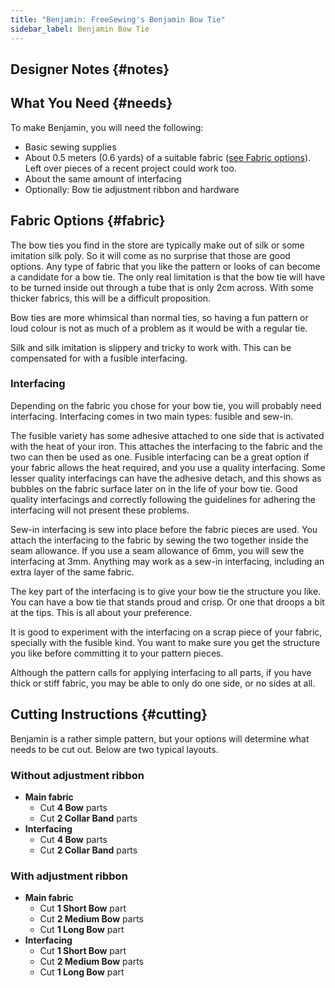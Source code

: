 ```yaml
---
title: "Benjamin: FreeSewing's Benjamin Bow Tie"
sidebar_label: Benjamin Bow Tie
---
```



<DocusaurusDoc>
  <DesignInfo design="benjamin" noDocsLink />
</DocusaurusDoc>

## Designer Notes {#notes}

<Notes />

## What You Need {#needs}

To make Benjamin, you will need the following:

- Basic sewing supplies
- About 0.5 meters (0.6 yards) of a suitable fabric ([see Fabric options](/docs/designs/benjamin#fabric)). Left over
  pieces of a recent project could work too.
- About the same amount of interfacing
- Optionally: Bow tie adjustment ribbon and hardware

## Fabric Options {#fabric}

The bow ties you find in the store are typically make out of silk or some imitation silk poly.
So it will come as no surprise that those are good options. Any type of fabric that you like
the pattern or looks of can become a candidate for a bow tie. The only real limitation is
that the bow tie will have to be turned inside out through a tube that is only 2cm across.
With some thicker fabrics, this will be a difficult proposition.

Bow ties are more whimsical than normal ties, so having a fun pattern or loud colour is not
as much of a problem as it would be with a regular tie.

Silk and silk imitation is slippery and tricky to work with. This can be compensated for with
a fusible interfacing.

### Interfacing

Depending on the fabric you chose for your bow tie, you will probably need interfacing. Interfacing
comes in two main types: fusible and sew-in.

The fusible variety has some adhesive attached to one side that is activated with the heat
of your iron. This attaches the interfacing to the fabric and the two can then be used as one.
Fusible interfacing can be a great option if your fabric allows the heat required, and you
use a quality interfacing. Some lesser quality interfacings can have the adhesive detach,
and this shows as bubbles on the fabric surface later on in the life of your bow tie. Good
quality interfacings and correctly following the guidelines for adhering the interfacing
will not present these problems.

Sew-in interfacing is sew into place before the fabric pieces are used. You attach the
interfacing to the fabric by sewing the two together inside the seam allowance. If you use
a seam allowance of 6mm, you will sew the interfacing at 3mm.
Anything may work as a sew-in interfacing, including an extra layer of the same fabric.

The key part of the interfacing is to give your bow tie the structure you like. You can have
a bow tie that stands proud and crisp. Or one that droops a bit at the tips. This is all about
your preference.

It is good to experiment with the interfacing on a scrap piece of your fabric, specially with
the fusible kind. You want to make sure you get the structure you like before committing it
to your pattern pieces.

Although the pattern calls for applying interfacing to all parts, if you have thick or stiff
fabric, you may be able to only do one side, or no sides at all.

## Cutting Instructions {#cutting}

Benjamin is a rather simple pattern, but your options will determine what
needs to be cut out. Below are two typical layouts.

### Without adjustment ribbon

- **Main fabric**
  - Cut **4 Bow** parts
  - Cut **2 Collar Band** parts
- **Interfacing**
  - Cut **4 Bow** parts
  - Cut **2 Collar Band** parts

### With adjustment ribbon

- **Main fabric**
  - Cut **1 Short Bow** part
  - Cut **2 Medium Bow** parts
  - Cut **1 Long Bow** part
- **Interfacing**
  - Cut **1 Short Bow** part
  - Cut **2 Medium Bow** parts
  - Cut **1 Long Bow** part
